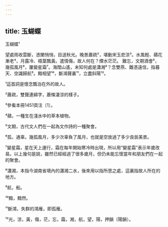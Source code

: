 ```yaml
---
---
---
```

title: 玉蝴蝶
---




玉蝴蝶¹

望處雨收雲斷，憑闌悄悄，目送秋光。晚景蕭疏²，堪動宋玉悲涼³。水風輕、蘋花漸老⁴，月露冷、梧葉飄黃。遣情傷，故人何在？煙水茫茫。 難忘，文期酒會⁵，幾孤風月⁶，屢變星霜⁷。海闊山遙，未知何處是瀟湘⁸？念雙燕、難憑遠信，指暮天、空識歸航⁹。黯相望¹⁰，斷鴻聲裏¹¹，立盡斜陽¹²。

¹這首詞是懷念飄泊在外的故人。

²蕭疏，雙聲連綿字，蕭條淒涼的樣子。

³參看本冊1451頁注〔1〕。

⁴蘋，一種生在淺水中的草本植物。

⁵文期，古代文人們在一起為文作詩的一種聚會。

⁶孤，通辜。幾孤風月，多少次辜負了風月，也就是空放過了多少良辰美景。

⁷變星霜，星在天上運行，霜在每年開始寒冷時出現，所以用“變星霜”表示年歲改易。以上幾句是說，雖然已經經過了很多歲月，但仍未能忘懷當年和朋友們在一起的聚會。

⁸瀟湘，本指今湖南省境內的瀟湘二水，後來用以指所思之處，這裏指故人所在的地方。

⁹航，船。

¹⁰黯，黯然。

¹¹斷鴻，失群的鴻雁，即孤雁。

¹²光，涼，黃，傷，茫，忘，霜，湘，航，望，陽，押韻（陽韻）。